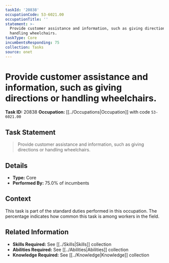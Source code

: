 ```yaml
---
taskId: '20838'
occupationCode: 53-6021.00
occupationTitle: ''
statement: >-
  Provide customer assistance and information, such as giving directions or
  handling wheelchairs.
taskType: Core
incumbentsResponding: 75
collection: Tasks
source: onet
---
```

# Provide customer assistance and information, such as giving directions or handling wheelchairs.

**Task ID:** 20838
**Occupation:** [[../Occupations|Occupation]] with code `53-6021.00`

## Task Statement

> Provide customer assistance and information, such as giving directions or handling wheelchairs.

## Details

- **Type:** Core
- **Performed By:** 75.0% of incumbents

## Context

This task is part of the standard duties performed in this occupation. The percentage indicates how common this task is among workers in the field.

## Related Information

- **Skills Required:** See [[../Skills|Skills]] collection
- **Abilities Required:** See [[../Abilities|Abilities]] collection
- **Knowledge Required:** See [[../Knowledge|Knowledge]] collection
